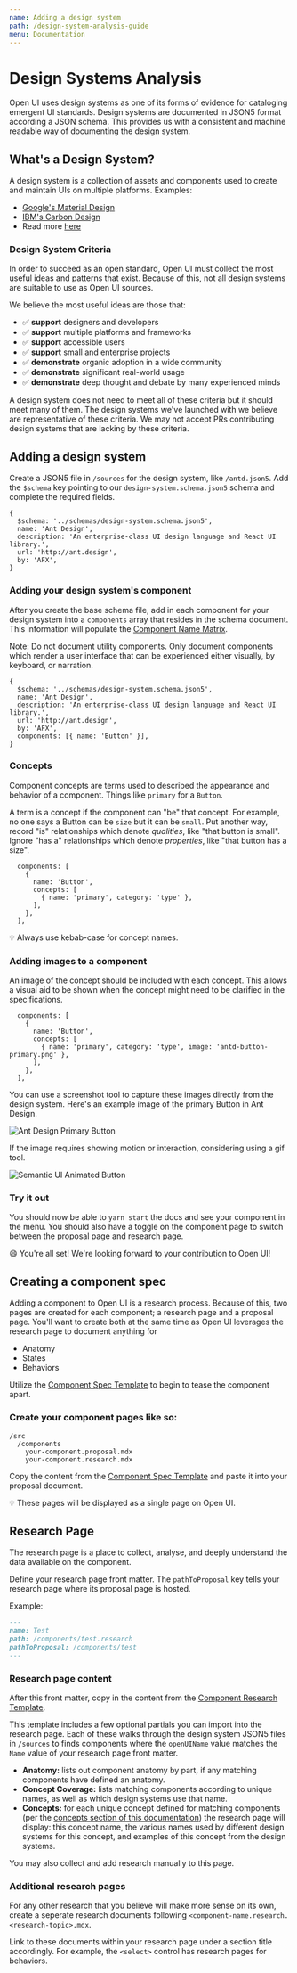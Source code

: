 ```yaml
---
name: Adding a design system
path: /design-system-analysis-guide
menu: Documentation
---
```



# Design Systems Analysis

Open UI uses design systems as one of its forms of evidence for cataloging emergent UI standards.
Design systems are documented in JSON5 format according a JSON schema.
This provides us with a consistent and machine readable way of documenting the design system.

## What's a Design System?

A design system is a collection of assets and components used to create and maintain UIs on multiple platforms. Examples:

- [Google's Material Design](https://material.io)
- [IBM's Carbon Design](https://www.carbondesignsystem.com)
- Read more [here](https://www.invisionapp.com/inside-design/guide-to-design-systems/)

### Design System Criteria

In order to succeed as an open standard, Open UI must collect the most useful ideas and patterns that exist.
Because of this, not all design systems are suitable to use as Open UI sources.

We believe the most useful ideas are those that:

- :white_check_mark: **support** designers and developers
- :white_check_mark: **support** multiple platforms and frameworks
- :white_check_mark: **support** accessible users
- :white_check_mark: **support** small and enterprise projects
- :white_check_mark: **demonstrate** organic adoption in a wide community
- :white_check_mark: **demonstrate** significant real-world usage
- :white_check_mark: **demonstrate** deep thought and debate by many experienced minds

A design system does not need to meet all of these criteria but it should meet many of them.
The design systems we've launched with we believe are representative of these criteria.
We may not accept PRs contributing design systems that are lacking by these criteria.

## Adding a design system <a href="#add-a-design-system" id="add-a-design-system"></a>

Create a JSON5 file in `/sources` for the design system, like `/antd.json5`.
Add the `$schema` key pointing to our `design-system.schema.json5` schema and complete the required fields.

```json5
{
  $schema: '../schemas/design-system.schema.json5',
  name: 'Ant Design',
  description: 'An enterprise-class UI design language and React UI library.',
  url: 'http://ant.design',
  by: 'AFX',
}
```

### Adding your design system's component <a href="#add-design-system-component" id="add-design-system-component"></a>

After you create the base schema file, add in each component for your design system into a `components` array that
resides in the schema document. This information will populate the [Component Name Matrix](https://open-ui.org/analysis/component-matrix).

Note: Do not document utility components. Only document components which render a user interface that can be
experienced either visually, by keyboard, or narration.

```json5
{
  $schema: '../schemas/design-system.schema.json5',
  name: 'Ant Design',
  description: 'An enterprise-class UI design language and React UI library.',
  url: 'http://ant.design',
  by: 'AFX',
  components: [{ name: 'Button' }],
}
```

### Concepts

Component concepts are terms used to described the appearance and behavior of a component.
Things like `primary` for a `Button`.

A term is a concept if the component can "be" that concept.
For example, no one says a Button can be `size` but it can be `small`.
Put another way, record "is" relationships which denote _qualities_, like "that button is small".
Ignore "has a" relationships which denote _properties_, like "that button has a size".

```json5
  components: [
    {
      name: 'Button',
      concepts: [
        { name: 'primary', category: 'type' },
      ],
    },
  ],
```

:bulb: Always use kebab-case for concept names.

### Adding images to a component

An image of the concept should be included with each concept.
This allows a visual aid to be shown when the concept might need to be clarified in the specifications.

```json5
  components: [
    {
      name: 'Button',
      concepts: [
        { name: 'primary', category: 'type', image: 'antd-button-primary.png' },
      ],
    },
  ],
```

You can use a screenshot tool to capture these images directly from the design system.
Here's an example image of the primary Button in Ant Design.

<Image src="antd-button-primary.png" alt="Ant Design Primary Button" />

If the image requires showing motion or interaction, considering using a gif tool.

<Image src="sui-button-animated.gif" alt="Semantic UI Animated Button" />

### Try it out

You should now be able to `yarn start` the docs and see your component in the menu.
You should also have a toggle on the component page to switch between the proposal page and research page.

:smile: You're all set! We're looking forward to your contribution to Open UI!

## Creating a component spec <a href="#document-component" id="document-component"></a>

Adding a component to Open UI is a research process.
Because of this, two pages are created for each component; a research page and a proposal page.
You'll want to create both at the same time as Open UI leverages the research page to document anything
for

- Anatomy
- States
- Behaviors

Utilize the [Component Spec Template](https://github.com/openui/open-ui/blob/master/research/src/pages/component-spec-template.mdx)
to begin to tease the component apart.

### Create your component pages like so:

```
/src
  /components
    your-component.proposal.mdx
    your-component.research.mdx
```

Copy the content from the [Component Spec Template](https://github.com/openui/open-ui/blob/master/research/src/pages/component-spec-template.mdx)
and paste it into your proposal document.

:bulb: These pages will be displayed as a single page on Open UI.

## Research Page <a href="#research-page" id="research-page"></a>

The research page is a place to collect, analyse, and deeply understand the data available on the component.

Define your research page front matter.
The `pathToProposal` key tells your research page where its proposal page is hosted.

Example:

```markdown
---
name: Test
path: /components/test.research
pathToProposal: /components/test
---
```

### Research page content

After this front matter, copy in the content from the [Component Research Template](https://github.com/openui/open-ui/blob/master/research/src/pages/component-research-template.mdx).

This template includes a few optional partials you can import into the research page.
Each of these walks through the design system JSON5 files in `/sources` to finds components where the `openUIName` value matches the `Name` value of your research page front matter.

- **Anatomy:** lists out component anatomy by part,
  if any matching components have defined an anatomy.
- **Concept Coverage:** lists matching components according to unique names,
  as well as which design systems use that name.
- **Concepts:** for each unique concept defined for matching components
  (per the [concepts section of this documentation](#concepts))
  the research page will display:
  this concept name,
  the various names used by different design systems for this concept,
  and examples of this concept from the design systems.

You may also collect and add research manually to this page.

### Additional research pages

For any other research that you believe will make more sense on its own, create a seperate research documents
following `<component-name.research.<research-topic>.mdx`.

Link to these documents within your research page under a section title accordingly. For example, the `<select>`
control has research pages for behaviors.
